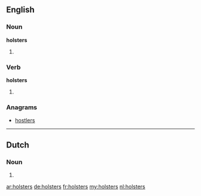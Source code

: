 ==English==

===Noun===
'''holsters'''

# {{plural of|holster}}

===Verb===
'''holsters'''

# {{en-third-person singular of|holster}}

===Anagrams===
* [[hostlers#English|hostlers]]

----

==Dutch==

===Noun===
{{head|nl}}

# {{nl-noun-form|pl=1|holster}}

[[ar:holsters]]
[[de:holsters]]
[[fr:holsters]]
[[my:holsters]]
[[nl:holsters]]
